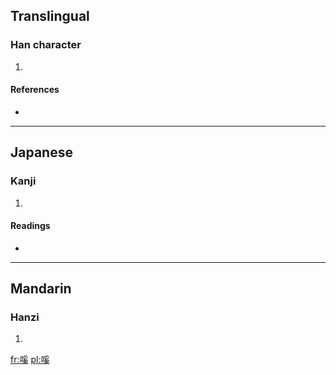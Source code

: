 ==Translingual==

===Han character===
{{Han char|rn=30|rad=口|as=10|sn=13|four=|canj=口月女大 (RBVK)}}

# {{defn|Han|sort=口10}}

====References====
* {{Han ref|kx=0202.370|dkj=04081|dj=0425.170|hdz=10669.040|uh=55D8|ud=21976}}

----

==Japanese==

===Kanji===
{{ja-kanji|grade=|rs=口10}}

# {{defn|Japanese|sort=口10}}

====Readings====
* {{ja-readings|on=[[けい]] (kei)|kun=[[こえ]] (koe)}}

----

==Mandarin==

===Hanzi===
{{cmn-hanzi|pin=[[jī]] ([[ji1]])|wg=chi<sup>1</sup>}}

# {{defn|Mandarin|sort=口10}}

[[fr:嗘]]
[[pl:嗘]]
